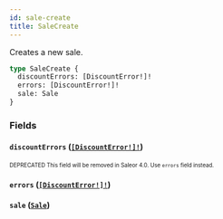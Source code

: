 ```yaml
---
id: sale-create
title: SaleCreate
---
```


Creates a new sale.

```graphql
type SaleCreate {
  discountErrors: [DiscountError!]!
  errors: [DiscountError!]!
  sale: Sale
}
```

### Fields

#### `discountErrors` ([`[DiscountError!]!`](/developer/api-reference/objects/discount-error.mdx))

<sub><sup><span className="deprecatedTag">DEPRECATED</span> This field will be removed in Saleor 4.0. Use `errors` field instead.</sup></sub>

#### `errors` ([`[DiscountError!]!`](/developer/api-reference/objects/discount-error.mdx))

#### `sale` ([`Sale`](/developer/api-reference/objects/sale.mdx))
